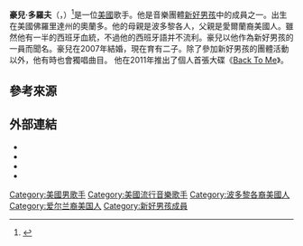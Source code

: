 {{noteTA
|1=zh-cn:后街男孩;zh-tw:新好男孩;zh-hk:後街男孩;
}}
{{Infobox musical artist| <!-- See Wikipedia:WikiProject Musicians -->
| name = 豪兒·多羅夫<br> Howie Dorough
| image = Howie D NKOTBSB Newcastle.jpg
| caption =2012年
| image_size =
| background = solo_singer
| birth_name = {{lang|en|Howard Dwaine Dorough}}
| alias = Howie D、Sweet D
| birth_date = {{birth date and age|mf=yes|1973|8|22}}
| birth_place =  {{USA}}[[佛羅里達州|佛羅里達州]][[奧蘭多|奧蘭多]]
| death_date =
| instrument = [[吉他|吉他]]
| Height =
| occupation = [[創作歌手|創作歌手]]、[[演員|演員]]
| years_active = 1990年至今
| label = [[Jive_Records|Jive]]、[[RCA_Records|RCA]]、K-BAHN
| associated_acts = [[新好男孩|新好男孩]]、[[NKOTBSB|NKOTBSB]]
| website = {{URL|howied.com}}
}}

'''豪兒·多羅夫'''（{{lang-en|Howie Dorough}}，{{bd|1973年|8月22日|catIdx=D}}）<ref name="cbsnews2000">{{cite web |url=http://www.cbsnews.com/stories/2000/05/16/entertainment/main195864.shtml |title=Backstreet Bahama Boys |publisher=CBS News |date=May 16, 2000 |accessdate=2012-02-12 |archive-date=2015-07-10 |archive-url=https://web.archive.org/web/20150710001627/http://www.cbsnews.com/news/backstreet-bahama-boys/ |dead-url=no }}</ref>是一位[[美國|美國]]歌手。他是音樂團體[[新好男孩|新好男孩]]中的成員之一。出生在美國佛羅里達州的奧蘭多。他的母親是波多黎各人，父親是愛爾蘭裔美國人。雖然他有一半的西班牙血統，不過他的西班牙語并不流利。豪兒以他作為新好男孩的一員而聞名。豪兒在2007年結婚，現在育有二子。除了參加新好男孩的團體活動以外，他有時也會獨唱曲目。
他在2011年推出了個人首張大碟《[[Back_To_Me|Back To Me]]》。

==參考來源==
{{reflist}}

==外部連結==
* {{官方網站|howied.com}}
* {{Official website|backstreetboys.com|新好男孩官方網站}}
* {{Official website|avexnet.or.jp/howied|官方日文網站}}
* {{Facebook|HowieD}}

{{Backstreet Boys}}
{{Authority control}}
{{歌手小作品}}
{{DEFAULTSORT:Dorough, Howie}}

[[Category:美國男歌手|Category:美國男歌手]]
[[Category:美國流行音樂歌手|Category:美國流行音樂歌手]]
[[Category:波多黎各裔美國人|Category:波多黎各裔美國人]]
[[Category:爱尔兰裔美国人|Category:爱尔兰裔美国人]]
[[Category:新好男孩成員|Category:新好男孩成員]]